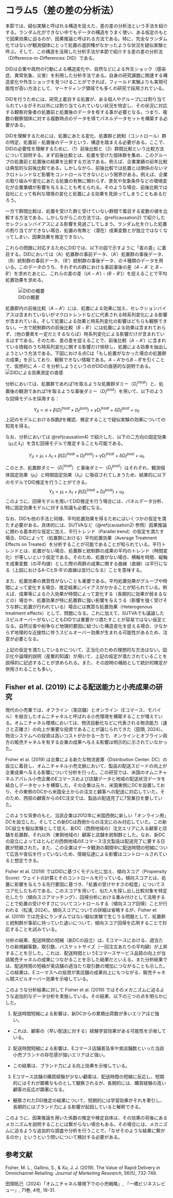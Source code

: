 # コラム5（差の差の分析法） {#causation5}

本節では、疑似実験と呼ばれる構造を捉えた、差の差の分析法という手法を紹介する。ランダム化ができない中でもデータの構造をうまく使い、ある仮定のもとで因果効果に迫るのが、因果推論と呼ばれる方法である。特に、完全なランダム化ではないが観測個体にとって処置の選択権がなかったような状況を疑似実験と呼ぶ。そして、この構造を活用した分析手法が本節で紹介する差の差の分析法（Difference-in-Differences: DID）である。

DIDは企業や政府の行動による構造変化や、自然などによる外生ショック（感染症、異常気象、災害）を利用した分析手法である。自身の研究課題に関連する構造変化や外生ショックを見つけることができれば、フィールド実験よりも実現可能性が高い方法として、マーケティング領域でも多くの研究で採用されている。

DIDを行うためには、研究上着目する処置が、ある個人やグループには割り当てられているがそれ以外には割り当てられていない状況を特定し、その状況に対応する観察対象者の処置前と処置後のデータを有する事が必要となる。つまり、複数の観察個体に対する複数時点のデータを得てパネルデータセットを構築する必要がある。

DIDを理解するためには、処置にあたる変化、処置群と統制（コントロール）群の特定、処置前・処置後のデータという、構造を踏まえる必要がある。ここで、DIDの必要性を理解するために、（1）前後比較と（2）群間比較という比較方法について説明する。まず前後比較とは、処置を受けた個体群を集め、このグループの処置前と処置後の結果を比較する方法である。例えば、企業業績の前年比較は典型的な前後比較である。しかしながら、前後比較では処置とは関係のないマクロトレンドなど影響をコントロールできないという限界がある。例えば、企業の取り組みや変化にあたる処置の有無に関わらず、景気や気象条件などの環境変化が企業業績が影響を与えることも考えられる。そのような場合、前後比較では自社にとって有利な環境の変化と処置による効果を見誤ってしまうこともあるだろう。

一方で群間比較は、処置を受けた群と受けていない群間で着目する変数の値を比較する方法である。しかしながらこの方法では、\@ref(causation2) で紹介したセレクションバイアスによる影響を見過ごしてしまう。ランダム化を介した処置の割り当てができない場合、処置の有無と（潜在）成果変数とが独立ではなくなってしまい、因果効果を推定できない。

これらの問題に対応するためにDIDでは、以下の図で示すように「差の差」に着目する。DIDにおいては（A）処置群の事前データ、（A'）処置群の事後データ、（B）統制群の事前データ、（B'）統制群の事後データ、の４種類のデータを用いる。このデータのうち、それぞれの群における事前事後の差（$A-A'$ と $B-B'$）を求めたあとに、これらの差の差（$(A-A')-(B-B')$）を捉えることで平均処置効果を求める。

![DIDの概要](column/DID.png)

処置郡内の前後比較（$A-A'$）には、処置による効果に加え、セレクションバイアスは含まれていないがマクロトレンドなどに代表される時系列変化による影響が含まれている。そして処置による効果と時系列変化の影響はどちらも観察できない。一方で統制群内の前後比較（$B-B'$）には処置による効果は含まれておらず、（他の要素を一定だとするならば）時系列変化による影響だけが含まれているはずである。そのため、差の差を捉えることで、前後比較（$A-A'$）に含まれている情報のうち時系列変化に関する影響だけ排除し、処置による効果を抽出しようという方法である。下図における点Cは「もし処置がなかった場合の処置群の成果」を示しており、観察できない情報である。$A-A'$から$B-B'$を引くことで、仮想的に $A-C$ を分析しようというのがDIDの直感的な説明である。
![DIDによる効果測定の直感](column/DID2.png)


分析においては、処置群であれば1を取るような処置群ダミー（$D^{treat}_{i}$）と、処置後の観測であれば1を取るような事後ダミー（$D^{post}_{t}$）を用いて、以下のような回帰モデルを採用する：

$$
Y_{it}=\alpha+\beta(D^{treat}_{i}\times D^{post}_{t})+\gamma D^{treat}_{i}+\delta D^{post}_{t}+u_{it}
$$
上記のモデルにおける係数$\beta$を確認、検定することで疑似実験の効果についての知見を得る。

なお、分析においては \@ref(causation4) で紹介した、以下の二方向の固定効果（$\mu_i$と$\lambda_t$）を含む回帰モデルで推定することも可能である。

$$
Y_{it}=\mu_i+\lambda_t+\beta(D^{treat}_{i}\times D^{post}_{t})+\gamma D^{treat}_{i}+\delta D^{post}_{t}+u_{it}
$$

このとき、処置群ダミー（$D^{treat}_{i}$）と事後ダミー（$D^{post}_{t}$）はそれぞれ、観測個体固定効果（$\mu_i$）と時間固定効果（$\lambda_t$）に吸収されてしまうため、結果的に以下のモデルでDID推定を行うことができる。
$$
Y_{it}=\mu_i+\lambda_t+\beta(D^{treat}_{i}\times D^{post}_{t})+u_{it}
$$
このように、回帰モデルを用いてDID推定を行う場合には、パネルデータ分析、特に固定効果モデルに対する知識も必要になる。

なお、DIDも他の手法と同様、平均処置効果を得るためにはいくつかの仮定を満たす必要がある。具体的には、SUTVAなど（\@ref(causation2) 参照）因果推論に関わる基本的な仮定に加え、平行トレンド（Parallel trend）の仮定を満たす場合、DIDによって（処置群における）平均処置効果（Average Treatment Effects on Treated）を分析することが可能であることが知られている。平行トレンドとは、処置がない場合、処置群と統制群の成果の平均のトレンド（時間変化）が等しいという仮定である。そのため、処置がない場合、横軸を時間、縦軸を成果変数（の平均値）とした際の両群の成果に関する曲線（直線）は平行になる（上図におけるA-CとB-B'の直線は並行になる）ことを意味する。

また、処置効果の異質性がないことも重要である。平均処置効果がグループや時間によって変化する場合、推定結果にバイアスがかかることが知られている。例えば、成果等による介入効果が時間によって変化する（長期的に効果が弱まるなどの）場合や、処置効果が特に処置群に強い影響を与えうる（影響を強く受けそうな群に処置が行われている）場合には異質な処置効果（Heterogenous treatment effects）として、問題になる。これに加えて、SUTVAでも議論したスピルオーバーがないこともDIDでは重要かつ満たすことが容易ではない仮定となる。自然災害や紛争など地理的要因に紐づいた構造変化を捉える場合、少なからず地理的な近接性に伴うスピルオーバー効果が生まれる可能性があるため、注意が必要となる。

上記の仮定を満たしているかについて、正当化のための理想的な方法はない。図示化や論理的説明（産業的知識）が用いて、上記の仮定が満たされていることを説得的に記述することが求められる。また、その説明の補助として統計的検定が併用されることも多い。


## Fisher et al. (2019) による配送能力と小売成果の研究
現代の小売業では、オフライン（実店舗）とオンライン（Eコマース、モバイル）を結合したオムニチャネルと呼ばれる小売環境を構築することが増えている。オムニチャネル環境においては、物流自動化などに代表される物流能力（速さと正確さ）の向上が重要な投資であることが論じられてきた（田頭, 2024）。物流システムへの投資は高いコストがかかる一方で、オンラインとオフライン両方の販売チャネルを有する企業の成果へ与える影響は明示的に示されていなかった。

Fisher et al. (2019) は企業による新たな物流倉庫（Distribution Center: DC）の設立に着目し、オムニチャネル小売文脈において、製品の配送スピードの向上が企業成果へ与える影響について分析を行った。この研究では、米国のオムニチャネルアパレル小売企業のEコマースおよび店舗データと地域の配送状況データを結合しデータセットを構築した。その企業は元々、米国東側にDCを設置しており、その東側のDCから米国全土からの注文と顧客への配送に対応していた。そのため、西部の顧客からのEC注文では、製品の配送完了に7営業日を要していた。

このような背景のもと、当該企業は2012年に米国西側に新しい「オンライン用」DCを設立した。そしてこの新DCは西側からの注文にのみ対応していた。この新DC設立を擬似実験として捉え、新DC（西側地域の）注文エリアに入る顧客と店舗を処置群、それ以外（東側地域の）顧客と店舗を統制群とした。なお、新DCの設立によってほとんどの西側地域のEコマース注文製品は配送完了に要する日数が短縮された。また、この企業はデータ観測の期間中に配送時間の短縮について広告や宣伝を行っていないため、情報伝達による影響はコントロールされていると想定できる。

Fisher et al. (2019) ではDIDに基づくモデル化に加え、傾向スコア（Propensity Score）ウェイトの計算とそのコントロールを行っている。傾向スコアとは、処置に影響を与えうる先行要因に基づき、「処置の受けやすさの程度」についてスコア化したものである。このスコアを用いて、似た人を探し出し比較対象を特定化したり（傾向スコアマッチング）、回帰分析における重み付けとして活用することで処置の受けやすさについてコントロールする（傾向スコア回帰）ことが行われる（松浦, 2024）。傾向スコアについての詳細は省略するが、Fisher et al. (2019) では完全にランダムではない擬似実験で生じうる問題として、処置群と統制群が事前に持っていた違いについて、傾向スコア回帰を応用することで対応することを試みている。

分析の結果、配送時間の短縮（新DCの設立）は、Eコマースにおける、週当たりの新規顧客数、取引数、バスケットサイズ（一回注文あたりの平均額）が上昇することを示した。これは、配送時間というEコマースサービス品質の向上が当該販売チャネルの成果につながることを示した結果だといえる。また分析結果では、配送時間の短縮が実店舗の週当たり取引数の増加につながることも示した。この結果は、Eコーマスへの投資が実店舗の成果向上にもつながる、販売チャネル間スピルオーバー効果を示唆している。

このような分析結果に対して Fisher et al. (2019) ではそのメカニズムに迫るような追加的なデータ分析を実施している。その結果、以下の三つの点を明らかにした。

1. 配送時間短縮による影響は、新DCからの累積出荷数が多いエリアほど強い。
  - これは、顧客の（早い配送に対する）経験学習効果がある可能性を示唆している。

2. 配送時間短縮による影響は、Eコマース店舗普及率や実店舗数といった当該小売ブランドの存在感が強いエリアほど強い。
  - この結果は、ブランド力による向上効果を示唆している。

3. Eコマース店舗の購買経験が少ない顧客は、配送時間の短縮に反応し、短期的にはそれが顕著なものとして観察されるが、長期的には、購買経験の高い顧客の反応が顕著になる。
  - 観察されたDID推定の結果について、短期的には学習効果がそれを牽引し、長期的にはブランド力による影響が起因していると解釈できる。
  
このように、因果推論を用いた係数の推定や検定自体は、その効果の背後にあるメカニズムを説明することには繋がらない場合もある。その場合には、メカニズムに迫るような追加的な調査や分析を行うことで、「なぜそのような結果に繋がるのか」というという問いについて検討する必要がある。


## 参考文献

Fisher, M. L., Gallino, S., & Xu, J. J. (2019). The Value of Rapid Delivery in Omnichannel Retailing. *Journal of Marketing Research*, 56(5), 732-748.

田頭拓己（2024）「オムニチャネル環境下での小売戦略」, 『一橋ビジネスレビュー』, 71巻, 4号, 18-31.
